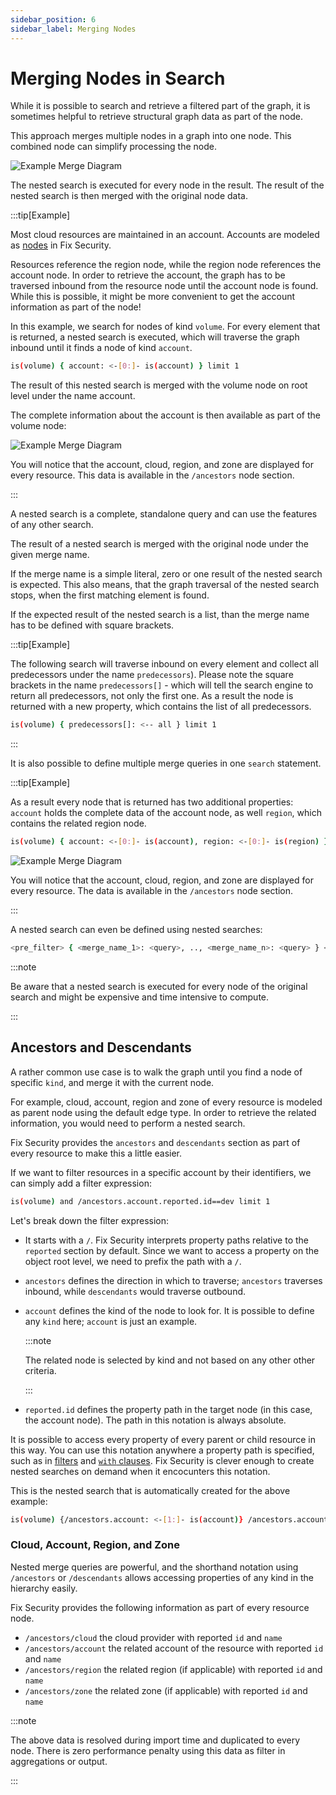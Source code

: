 ```yaml
---
sidebar_position: 6
sidebar_label: Merging Nodes
---
```


# Merging Nodes in Search

While it is possible to search and retrieve a filtered part of the graph, it is sometimes helpful to retrieve structural graph data as part of the node.

This approach merges multiple nodes in a graph into one node. This combined node can simplify processing the node.

![Example Merge Diagram](./img/merge_nodes.png)

The nested search is executed for every node in the result. The result of the nested search is then merged with the original node data.

:::tip[Example]

Most cloud resources are maintained in an account. Accounts are modeled as [nodes](../inventory-graph/index.mdx#nodes) in Fix Security.

Resources reference the region node, while the region node references the account node. In order to retrieve the account, the graph has to be traversed inbound from the resource node until the account node is found. While this is possible, it might be more convenient to get the account information as part of the node!

In this example, we search for nodes of kind `volume`. For every element that is returned, a nested search is executed, which will traverse the graph inbound until it finds a node of kind `account`.

```bash
is(volume) { account: <-[0:]- is(account) } limit 1
```

The result of this nested search is merged with the volume node on root level under the name account.

The complete information about the account is then available as part of the volume node:

![Example Merge Diagram](./img/merge_nodes_1.png)

You will notice that the account, cloud, region, and zone are displayed for every resource. This data is available in the `/ancestors` node section.

:::

A nested search is a complete, standalone query and can use the features of any other search.

The result of a nested search is merged with the original node under the given merge name.

If the merge name is a simple literal, zero or one result of the nested search is expected. This also means, that the graph traversal of the nested search stops, when the first matching element is found.

If the expected result of the nested search is a list, than the merge name has to be defined with square brackets.

:::tip[Example]

The following search will traverse inbound on every element and collect all predecessors under the name `predecessors`). Please note the square brackets in the name `predecessors[]` - which will tell the search engine to return all predecessors, not only the first one. As a result the node is returned with a new property, which contains the list of all predecessors.

```bash
is(volume) { predecessors[]: <-- all } limit 1
```

:::

It is also possible to define multiple merge queries in one `search` statement.

:::tip[Example]

As a result every node that is returned has two additional properties: `account` holds the complete data of the account node, as well `region`, which contains the related region node.

```bash
is(volume) { account: <-[0:]- is(account), region: <-[0:]- is(region) } limit 1
```

![Example Merge Diagram](./img/merge_nodes.png)

You will notice that the account, cloud, region, and zone are displayed for every resource. The data is available in the `/ancestors` node section.

:::

A nested search can even be defined using nested searches:

```bash
<pre_filter> { <merge_name_1>: <query>, .., <merge_name_n>: <query> } <post_filter>
```

:::note

Be aware that a nested search is executed for every node of the original search and might be expensive and time intensive to compute.

:::

## Ancestors and Descendants

A rather common use case is to walk the graph until you find a node of specific `kind`, and merge it with the current node.

For example, cloud, account, region and zone of every resource is modeled as parent node using the default edge type. In order to retrieve the related information, you would need to perform a nested search.

Fix Security provides the `ancestors` and `descendants` section as part of every resource to make this a little easier.

If we want to filter resources in a specific account by their identifiers, we can simply add a filter expression:

```bash
is(volume) and /ancestors.account.reported.id==dev limit 1
```

Let's break down the filter expression:

- It starts with a `/`. Fix Security interprets property paths relative to the `reported` section by default. Since we want to access a property on the object root level, we need to prefix the path with a `/`.

- `ancestors` defines the direction in which to traverse; `ancestors` traverses inbound, while `descendants` would traverse outbound.

- `account` defines the kind of the node to look for. It is possible to define any `kind` here; `account` is just an example.

  :::note

  The related node is selected by kind and not based on any other other criteria.

  :::

- `reported.id` defines the property path in the target node (in this case, the account node). The path in this notation is always absolute.

It is possible to access every property of every parent or child resource in this way. You can use this notation anywhere a property path is specified, such as in [filters](./filters.mdx) and [`with` clauses](./with-clause.mdx). Fix Security is clever enough to create nested searches on demand when it encocunters this notation.

This is the nested search that is automatically created for the above example:

```bash
is(volume) {/ancestors.account: <-[1:]- is(account)} /ancestors.account.reported.id==dev
```

### Cloud, Account, Region, and Zone

Nested merge queries are powerful, and the shorthand notation using `/ancestors` or `/descendants` allows accessing properties of any kind in the hierarchy easily.

Fix Security provides the following information as part of every resource node.

- `/ancestors/cloud` the cloud provider with reported `id` and `name`
- `/ancestors/account` the related account of the resource with reported `id` and `name`
- `/ancestors/region` the related region (if applicable) with reported `id` and `name`
- `/ancestors/zone` the related zone (if applicable) with reported `id` and `name`

:::note

The above data is resolved during import time and duplicated to every node. There is zero performance penalty using this data as filter in aggregations or output.

:::
